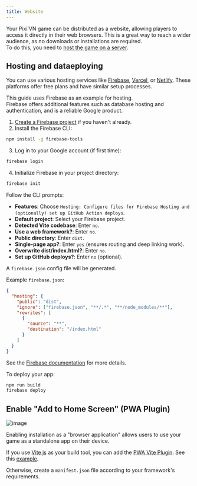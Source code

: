 ```yaml
---
title: Website
---
```


Your Pixi’VN game can be distributed as a website, allowing players to access it directly in their web browsers. This is a great way to reach a wider audience, as no downloads or installations are required.  
To do this, you need to [host the game on a server](#hosting-and-deploying).

## Hosting and dataeploying

You can use various hosting services like [Firebase](https://firebase.google.com/), [Vercel](https://vercel.com/), or [Netlify](https://www.netlify.com/). These platforms offer free plans and have similar setup processes.

<Accordions>

<Accordion title="Firebase" id="firebase">

This guide uses Firebase as an example for hosting.  
Firebase offers additional features such as database hosting and authentication, and is a reliable Google product.

1. [Create a Firebase project](https://console.firebase.google.com/) if you haven't already.
2. Install the Firebase CLI:

```bash
npm install -g firebase-tools
```

3. Log in to your Google account (if first time):

```bash
firebase login
```

4. Initialize Firebase in your project directory:

```bash
firebase init
```

Follow the CLI prompts:

- **Features**: Choose `Hosting: Configure files for Firebase Hosting and (optionally) set up GitHub Action deploys`.
- **Default project**: Select your Firebase project.
- **Detected Vite codebase**: Enter `no`.
- **Use a web framework?**: Enter `no`.
- **Public directory**: Enter `dist`.
- **Single-page app?**: Enter `yes` (ensures routing and deep linking work).
- **Overwrite dist/index.html?**: Enter `no`.
- **Set up GitHub deploys?**: Enter `no` (optional).

A `firebase.json` config file will be generated.

Example `firebase.json`:

```json title="firebase.json"
{
  "hosting": {
    "public": "dist",
    "ignore": ["firebase.json", "**/.*", "**/node_modules/**"],
    "rewrites": [
      {
        "source": "**",
        "destination": "/index.html"
      }
    ]
  }
}
```

See the [Firebase documentation](https://firebase.google.com/docs/hosting/full-config#section-firebase-json) for more details.

To deploy your app:

```bash
npm run build
firebase deploy
```

</Accordion>

</Accordions>

## Enable "Add to Home Screen" (PWA Plugin)

![image](https://github.com/user-attachments/assets/7afa46f0-347f-4d61-846c-b71ba39f0105)

Enabling installation as a "browser application" allows users to use your game as a standalone app on their device.

If you use [Vite js](https://vitejs.dev/) as your build tool, you can add the [PWA Vite Plugin](https://vite-pwa-org.netlify.app/). See this [example](https://vite-pwa-org.netlify.app/guide/pwa-minimal-requirements.html#web-app-manifest).

Otherwise, create a `manifest.json` file according to your framework's requirements.
